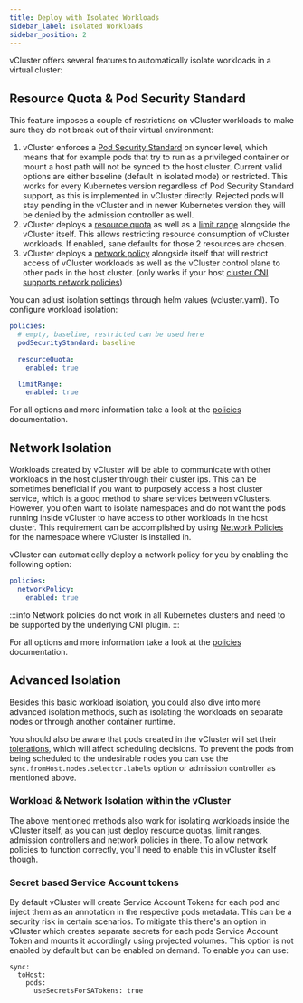 ```yaml
---
title: Deploy with Isolated Workloads
sidebar_label: Isolated Workloads
sidebar_position: 2
---
```



vCluster offers several features to automatically isolate workloads in a virtual cluster:

## Resource Quota & Pod Security Standard

This feature imposes a couple of restrictions on vCluster workloads to make sure they do not break out of their virtual environment:
1. vCluster enforces a [Pod Security Standard](https://kubernetes.io/docs/concepts/security/pod-security-standards/) on syncer level, which means that for example pods that try to run as a privileged container or mount a host path will not be synced to the host cluster. Current valid options are either baseline (default in isolated mode) or restricted. This works for every Kubernetes version regardless of Pod Security Standard support, as this is implemented in vCluster directly. Rejected pods will stay pending in the vCluster and in newer Kubernetes version they will be denied by the admission controller as well.
2. vCluster deploys a [resource quota](https://kubernetes.io/docs/concepts/policy/resource-quotas/) as well as a [limit range](https://kubernetes.io/docs/concepts/policy/limit-range/) alongside the vCluster itself. This allows restricting resource consumption of vCluster workloads. If enabled, sane defaults for those 2 resources are chosen.
3. vCluster deploys a [network policy](https://kubernetes.io/docs/concepts/services-networking/network-policies/) alongside itself that will restrict access of vCluster workloads as well as the vCluster control plane to other pods in the host cluster. (only works if your host [cluster CNI supports network policies](https://kubernetes.io/docs/concepts/services-networking/network-policies/#prerequisites))

You can adjust isolation settings through helm values (vcluster.yaml). To configure workload isolation:
```yaml
policies:
  # empty, baseline, restricted can be used here
  podSecurityStandard: baseline

  resourceQuota:
    enabled: true

  limitRange:
    enabled: true
```

For all options and more information take a look at the [policies](/docs/vcluster/configure/vcluster-yaml/policies/) documentation.

<Policies/>

## Network Isolation

Workloads created by vCluster will be able to communicate with other workloads in the host cluster through their cluster ips. This can be sometimes beneficial if you want to purposely access a host cluster service, which is a good method to share services between vClusters. However, you often want to isolate namespaces and do not want the pods running inside vCluster to have access to other workloads in the host cluster.
This requirement can be accomplished by using [Network Policies](https://kubernetes.io/docs/concepts/services-networking/network-policies/) for the namespace where vCluster is installed in.

vCluster can automatically deploy a network policy for you by enabling the following option:
```yaml
policies:
  networkPolicy:
    enabled: true
```

:::info
Network policies do not work in all Kubernetes clusters and need to be supported by the underlying CNI plugin.
:::

For all options and more information take a look at the [policies](/docs/vcluster/configure/vcluster-yaml/policies/) documentation.

<Policies/>

## Advanced Isolation

Besides this basic workload isolation, you could also dive into more advanced isolation methods, such as isolating the workloads on separate nodes or through another container runtime.

You should also be aware that pods created in the vCluster will set their [tolerations](https://kubernetes.io/docs/concepts/scheduling-eviction/taint-and-toleration/), which will affect scheduling decisions. To prevent the pods from being scheduled to the undesirable nodes you can use the `sync.fromHost.nodes.selector.labels` option or admission controller as mentioned above.

### Workload & Network Isolation within the vCluster

The above mentioned methods also work for isolating workloads inside the vCluster itself, as you can just deploy resource quotas, limit ranges, admission controllers and network policies in there. To allow network policies to function correctly, you'll need to enable this in vCluster itself though.

### Secret based Service Account tokens

By default vCluster will create Service Account Tokens for each pod and inject them as an annotation in the respective pods
metadata. This can be a security risk in certain scenarios. To mitigate this there's an option in vCluster
which creates separate secrets for each pods Service Account Token and mounts it accordingly using projected volumes. This option
is not enabled by default but can be enabled on demand. To enable you can use:

```
sync:
  toHost:
    pods:
      useSecretsForSATokens: true
```
